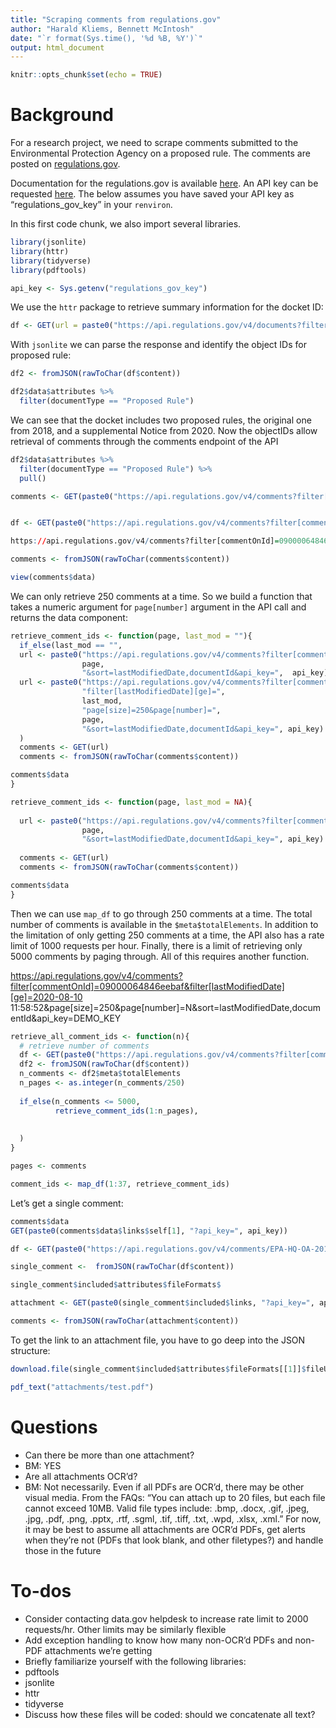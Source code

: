 ```yaml
---
title: "Scraping comments from regulations.gov"
author: "Harald Kliems, Bennett McIntosh"
date: "`r format(Sys.time(), '%d %B, %Y')`"
output: html_document
---
```


```r
knitr::opts_chunk$set(echo = TRUE)
```

# Background

For a research project, we need to scrape comments submitted to the Environmental Protection Agency on a proposed rule. The comments are posted on [regulations.gov](https://www.regulations.gov/document/EPA-HQ-OA-2018-0259-9322/comment).

Documentation for the regulations.gov is available [here](https://open.gsa.gov/api/regulationsgov/). An API key can be requested [here](https://api.data.gov/signup/). The below assumes you have saved your API key as "regulations_gov_key" in your `renviron`.

In this first code chunk, we also import several libraries.

```r
library(jsonlite)
library(httr)
library(tidyverse)
library(pdftools)

api_key <- Sys.getenv("regulations_gov_key")

```

We use the `httr` package to retrieve summary information for the docket ID:

```r
df <- GET(url = paste0("https://api.regulations.gov/v4/documents?filter[docketId]=EPA-HQ-OA-2018-0259&api_key=", api_key))
```

With `jsonlite` we can parse the response and identify the object IDs for proposed rule:

```r

df2 <- fromJSON(rawToChar(df$content))

df2$data$attributes %>% 
  filter(documentType == "Proposed Rule")
```

We can see that the docket includes two proposed rules, the original one from 2018, and a supplemental Notice from 2020. Now the objectIDs allow retrieval of comments through the comments endpoint of the API

```r
df2$data$attributes %>% 
  filter(documentType == "Proposed Rule") %>% 
  pull()

comments <- GET(paste0("https://api.regulations.gov/v4/comments?filter[commentOnId]=090000648320bc9e&api_key=", api_key))


df <- GET(paste0("https://api.regulations.gov/v4/comments?filter[commentOnId]=090000648320bc9e&page[size]=250&page[number]=1&sort=lastModifiedDate,documentId&api_key=", api_key))

https://api.regulations.gov/v4/comments?filter[commentOnId]=09000064846eebaf&page[size]=250&page[number]=1&sort=lastModifiedDate,documentId&api_key=DEMO_KEY

comments <- fromJSON(rawToChar(comments$content))

view(comments$data)
```

We can only retrieve 250 comments at a time. So we build a function that takes a numeric argument for `page[number]` argument in the API call and returns the data component:

```r
retrieve_comment_ids <- function(page, last_mod = ""){
  if_else(last_mod == "",
  url <- paste0("https://api.regulations.gov/v4/comments?filter[commentOnId]=090000648320bc9e&page[size]=250&page[number]=",
                page,
                "&sort=lastModifiedDate,documentId&api_key=",  api_key),
  url <- paste0("https://api.regulations.gov/v4/comments?filter[commentOnId]=090000648320bc9e&",
                "filter[lastModifiedDate][ge]=",
                last_mod,
                "page[size]=250&page[number]=",
                page,
                "&sort=lastModifiedDate,documentId&api_key=", api_key)
  )
  comments <- GET(url)
  comments <- fromJSON(rawToChar(comments$content))

comments$data
}

retrieve_comment_ids <- function(page, last_mod = NA){
 
  url <- paste0("https://api.regulations.gov/v4/comments?filter[commentOnId]=090000648320bc9e&page[size]=250&page[number]=",
                page,
                "&sort=lastModifiedDate,documentId&api_key=", api_key)
  
  comments <- GET(url)
  comments <- fromJSON(rawToChar(comments$content))

comments$data
}
```

Then we can use `map_df` to go through 250 comments at a time. The total number of comments is available in the `$meta$totalElements`. In addition to the limitation of only getting 250 comments at a time, the API also has a rate limit of 1000 requests per hour. Finally, there is a limit of retrieving only 5000 comments by paging through. All of this requires another function.

[https://api.regulations.gov/v4/comments?filter[commentOnId]=09000064846eebaf&filter[lastModifiedDate][ge]=2020-08-10](https://api.regulations.gov/v4/comments?filter%5BcommentOnId%5D=09000064846eebaf&filter%5BlastModifiedDate%5D%5Bge%5D=2020-08-10){.uri} 11:58:52&page[size]=250&page[number]=N&sort=lastModifiedDate,documentId&api_key=DEMO_KEY

```r
retrieve_all_comment_ids <- function(n){
  # retrieve number of comments
  df <- GET(paste0("https://api.regulations.gov/v4/comments?filter[commentOnId]=090000648320bc9e&api_key=", api_key))
  df2 <- fromJSON(rawToChar(df$content))
  n_comments <- df2$meta$totalElements
  n_pages <- as.integer(n_comments/250)
  
  if_else(n_comments <= 5000,
          retrieve_comment_ids(1:n_pages),
          
    
  )
}

pages <- comments

comment_ids <- map_df(1:37, retrieve_comment_ids)

```

Let's get a single comment:

```r
comments$data
GET(paste0(comments$data$links$self[1], "?api_key=", api_key))

df <- GET(paste0("https://api.regulations.gov/v4/comments/EPA-HQ-OA-2018-0259-6884?include=attachments&api_key=", api_key))

single_comment <-  fromJSON(rawToChar(df$content))

single_comment$included$attributes$fileFormats$

attachment <- GET(paste0(single_comment$included$links, "?api_key=", api_key))

comments <- fromJSON(rawToChar(attachment$content))
```

To get the link to an attachment file, you have to go deep into the JSON structure:

```r
download.file(single_comment$included$attributes$fileFormats[[1]]$fileUrl, destfile = "attachments/test.pdf", mode = "wb")
```

```r
pdf_text("attachments/test.pdf")
```

# Questions

-   Can there be more than one attachment?
-   BM: YES
-   Are all attachments OCR'd?
-   BM: Not necessarily. Even if all PDFs are OCR'd, there may be other visual media. From the FAQs: "You can attach up to 20 files, but each file cannot exceed 10MB. Valid file types include: .bmp, .docx, .gif, .jpeg, .jpg, .pdf, .png, .pptx, .rtf, .sgml, .tif, .tiff, .txt, .wpd, .xlsx, .xml." For now, it may be best to assume all attachments are OCR'd PDFs, get alerts when they're not (PDFs that look blank, and other filetypes?) and handle those in the future

# To-dos

-   Consider contacting data.gov helpdesk to increase rate limit to 2000 requests/hr. Other limits may be similarly flexible
-   Add exception handling to know how many non-OCR'd PDFs and non-PDF attachments we're getting
-   Briefly familiarize yourself with the following libraries:
-   pdftools
-   jsonlite
-   httr
-   tidyverse
-   Discuss how these files will be coded: should we concatenate all text?
